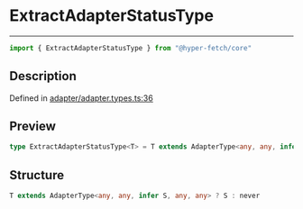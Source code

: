 

# ExtractAdapterStatusType

<div class="api-docs__separator" data-reactroot="">

---

</div><div class="api-docs__import" data-reactroot="">

```ts
import { ExtractAdapterStatusType } from "@hyper-fetch/core"
```

</div><div class="api-docs__section">

## Description

</div><div class="api-docs__description"><span class="api-docs__do-not-parse">



</span></div><p class="api-docs__definition">

Defined in [adapter/adapter.types.ts:36](https://github.com/BetterTyped/hyper-fetch/blob/c3e2c45/packages/core/src/adapter/adapter.types.ts#L36)

</p><div class="api-docs__section">

## Preview

</div><div class="api-docs__preview type single">

```ts
type ExtractAdapterStatusType<T> = T extends AdapterType<any, any, infer  S, any, any> ? S : never;
```

</div><div class="api-docs__section">

## Structure

</div><div class="api-docs__returns">

```ts
T extends AdapterType<any, any, infer S, any, any> ? S : never
```

</div>